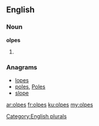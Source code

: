 ==English==

===Noun===
'''olpes'''

# {{plural of|[[olpe]]}}

===Anagrams===
* [[lopes#English|lopes]]
* [[poles#English|poles]], [[Poles#English|Poles]]
* [[slope#English|slope]]

[[Category:English plurals]]

[[ar:olpes]]
[[fr:olpes]]
[[ku:olpes]]
[[my:olpes]]